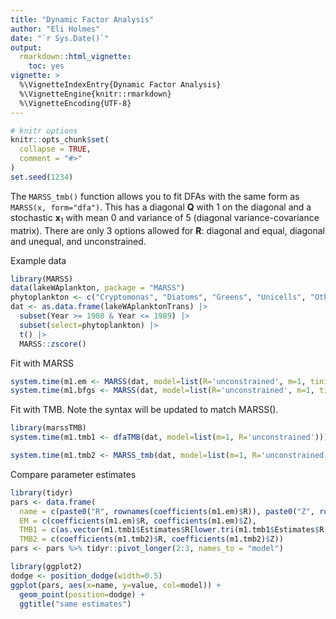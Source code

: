 ```yaml
---
title: "Dynamic Factor Analysis"
author: "Eli Holmes"
date: "`r Sys.Date()`"
output: 
  rmarkdown::html_vignette:
    toc: yes
vignette: >
  %\VignetteIndexEntry{Dynamic Factor Analysis}
  %\VignetteEngine{knitr::rmarkdown}
  %\VignetteEncoding{UTF-8}
---
```


\newcommand{\QQ}{\mathbf{Q}}
\newcommand{\RR}{\mathbf{R}}
\newcommand{\xx}{\mathbf{x}}

```r
# knitr options
knitr::opts_chunk$set(
  collapse = TRUE,
  comment = "#>"
)
set.seed(1234)
```

The `MARSS_tmb()` function allows you to fit DFAs with the same form as `MARSS(x, form="dfa")`. This has a diagonal $\QQ$ with 1 on the diagonal and a stochastic $\xx_1$ with mean 0 and variance of 5 (diagonal variance-covariance matrix). There are only 3 options allowed for $\RR$:
diagonal and equal, diagonal and unequal, and unconstrained.

Example data

```r
library(MARSS)
data(lakeWAplankton, package = "MARSS")
phytoplankton <- c("Cryptomonas", "Diatoms", "Greens", "Unicells", "Other.algae")
dat <- as.data.frame(lakeWAplanktonTrans) |>
  subset(Year >= 1980 & Year <= 1989) |>
  subset(select=phytoplankton) |>
  t() |>
  MARSS::zscore()
```

Fit with MARSS
```r
system.time(m1.em <- MARSS(dat, model=list(R='unconstrained', m=1, tinitx=1), form='dfa', z.score=FALSE, silent = TRUE))
system.time(m1.bfgs <- MARSS(dat, model=list(R='unconstrained', m=1, tinitx=1), form='dfa', z.score=FALSE, silent = TRUE, method="BFGS"))
```

Fit with TMB. Note the syntax will be updated to match MARSS().
```r
library(marssTMB)
system.time(m1.tmb1 <- dfaTMB(dat, model=list(m=1, R='unconstrained')))
```

```r
system.time(m1.tmb2 <- MARSS_tmb(dat, model=list(m=1, R='unconstrained', tinitx=1), control=list(fun.opt="nlminb")))
```


Compare parameter estimates
```r
library(tidyr)
pars <- data.frame(
  name = c(paste0("R", rownames(coefficients(m1.em)$R)), paste0("Z", rownames(coefficients(m1.em)$Z))),
  EM = c(coefficients(m1.em)$R, coefficients(m1.em)$Z),
  TMB1 = c(as.vector(m1.tmb1$Estimates$R[lower.tri(m1.tmb1$Estimates$R,diag=TRUE)]), as.vector(m1.tmb1$Estimates$Z)),
  TMB2 = c(coefficients(m1.tmb2)$R, coefficients(m1.tmb2)$Z))
pars <- pars %>% tidyr::pivot_longer(2:3, names_to = "model")
```

```r
library(ggplot2)
dodge <- position_dodge(width=0.5)
ggplot(pars, aes(x=name, y=value, col=model)) +
  geom_point(position=dodge) +
  ggtitle("same estimates")
```
